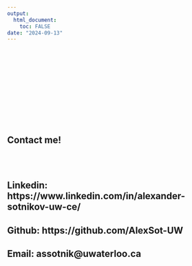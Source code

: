 ---
output: 
  html_document:
    toc: FALSE
date: "2024-09-13"
---

\
\
\
\
\
\
\
\
\
\


:::::{.contactInfo}
# Contact me!

\
\

## Linkedin: https://www.linkedin.com/in/alexander-sotnikov-uw-ce/

## Github: https://github.com/AlexSot-UW

## Email: assotnik@uwaterloo.ca

:::::